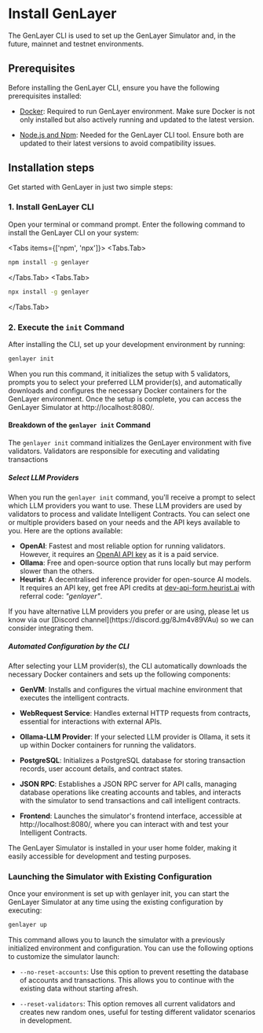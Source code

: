 # Install GenLayer

The GenLayer CLI is used to set up the GenLayer Simulator and, in the future, mainnet and testnet environments.

## Prerequisites
Before installing the GenLayer CLI, ensure you have the following prerequisites installed:

- [Docker](https://docs.docker.com/engine/install/): Required to run GenLayer environment. Make sure Docker is not only installed but also actively running and updated to the latest version.

- [Node.js and Npm](https://docs.npmjs.com/downloading-and-installing-node-js-and-npm/): Needed for the GenLayer CLI tool. Ensure both are updated to their latest versions to avoid compatibility issues.

## Installation steps
Get started with GenLayer in just two simple steps:

### 1. Install GenLayer CLI
Open your terminal or command prompt. Enter the following command to install the GenLayer CLI on your system:


<Tabs items={['npm', 'npx']}>
 <Tabs.Tab>
```bash copy
npm install -g genlayer
```
</Tabs.Tab>
 <Tabs.Tab>
```bash copy
npx install -g genlayer
```
</Tabs.Tab>
</Tabs>

### 2. Execute the `init` Command
After installing the CLI, set up your development environment by running:

```bash copy
genlayer init
```
When you run this command, it initializes the setup with 5 validators, prompts you to select your preferred LLM provider(s), and automatically downloads and configures the necessary Docker containers for the GenLayer environment. Once the setup is complete, you can access the GenLayer Simulator at http://localhost:8080/.

#### Breakdown of the `genlayer init` Command
The `genlayer init` command initializes the GenLayer environment with five validators. Validators are responsible for executing and validating transactions

##### Select LLM Providers
When you run the `genlayer init` command, you'll receive a prompt to select which LLM providers you want to use. These LLM providers are used by validators to process and validate Intelligent Contracts. You can select one or multiple providers based on your needs and the API keys available to you. Here are the options available:

- **OpenAI**: Fastest and most reliable option for running validators. However, it requires an [OpenAI API key](https://platform.openai.com/api-keys) as it is a paid service.
- **Ollama**: Free and open-source option that runs locally but may perform slower than the others.
- **Heurist**: A decentralised inference provider for open-source AI models. It requires an API key, get free API credits at [dev-api-form.heurist.ai](https://dev-api-form.heurist.ai/) with referral code: _"genlayer"_.

<Callout>
  If you have alternative LLM providers you prefer or are using, please let us know via our [Discord channel](https://discord.gg/8Jm4v89VAu) so we can consider integrating them.
</Callout>

##### Automated Configuration by the CLI
After selecting your LLM provider(s), the CLI automatically downloads the necessary Docker containers and sets up the following components:

- **GenVM**: Installs and configures the virtual machine environment that executes the intelligent contracts.

- **WebRequest Service**: Handles external HTTP requests from contracts, essential for interactions with external APIs.

- **Ollama-LLM Provider**: If your selected LLM provider is Ollama, it sets it up within Docker containers for running the validators.

- **PostgreSQL**: Initializes a PostgreSQL database for storing transaction records, user account details, and contract states.

- **JSON RPC**: Establishes a JSON RPC server for API calls, managing database operations like creating accounts and tables, and interacts with the simulator to send transactions and call intelligent contracts.

- **Frontend**: Launches the simulator's frontend interface, accessible at http://localhost:8080/, where you can interact with and test your Intelligent Contracts.


<Callout>
  The GenLayer Simulator is installed in your user home folder, making it easily accessible for development and testing purposes.
</Callout>

### Launching the Simulator with Existing Configuration

Once your environment is set up with genlayer init, you can start the GenLayer Simulator at any time using the existing configuration by executing:

```bash
genlayer up
```
This command allows you to launch the simulator with a previously initialized environment and configuration. You can use the following options to customize the simulator launch:
- `--no-reset-accounts`: Use this option to prevent resetting the database of accounts and transactions. This allows you to continue with the existing data without starting afresh. 

- `--reset-validators`: This option removes all current validators and creates new random ones, useful for testing different validator scenarios in development.
